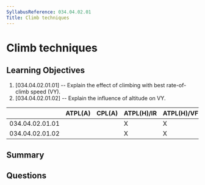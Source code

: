```yaml
---
SyllabusReference: 034.04.02.01
Title: Climb techniques
---
```


# Climb techniques

## Learning Objectives

1. [034.04.02.01.01] -- Explain the effect of climbing with best rate-of-climb
   speed (VY).
2. [034.04.02.01.02] -- Explain the influence of altitude on VY.

|                 | ATPL(A) | CPL(A) | ATPL(H)/IR | ATPL(H)/VFR | CPL(H) | IR  | CBIR(A) |
| --------------- | ------- | ------ | ---------- | ----------- | ------ | --- | ------- |
| 034.04.02.01.01 |         |        | X          | X           |        |     |         |
| 034.04.02.01.02 |         |        | X          | X           |        |     |         |

## Summary

## Questions
